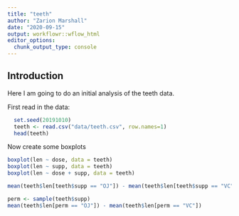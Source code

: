 ```yaml
---
title: "teeth"
author: "Zarion Marshall"
date: "2020-09-15"
output: workflowr::wflow_html
editor_options:
  chunk_output_type: console
---
```


## Introduction

Here I am going to do an initial analysis of the teeth data.

First read in the data:
```r
  set.seed(20191010)
  teeth <- read.csv("data/teeth.csv", row.names=1)
  head(teeth)
```

Now create some boxplots
```r
boxplot(len ~ dose, data = teeth)
boxplot(len ~ supp, data = teeth)
boxplot(len ~ dose + supp, data = teeth)
```

```r
mean(teeth$len[teeth$supp == "OJ"]) - mean(teeth$len[teeth$supp == "VC"])

perm <- sample(teeth$supp)
mean(teeth$len[perm == "OJ"]) - mean(teeth$len[perm == "VC"])
```


